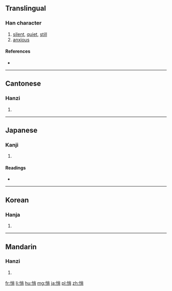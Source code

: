 ==Translingual==

===Han character===
{{Han char|rn=61|rad=心|as=07|sn=10|four=9902<sub>7</sub>|canj=心火月 (PFB)|ids=⿰[[忄]][[肖]]}}

# [[silent]], [[quiet]], [[still]]
# [[anxious]]

====References====
* {{Han ref|kx=0386.240|dkj=10627|dj=0718.240|hdz=42303.130|uh=6084|ud=24708|bh=AEA8|bd=44712}}

----

==Cantonese==

===Hanzi===
{{yue-hanzi|jyut=[[ciu2]], [[ciu5]]|y=chiu2, chiu5}}

# {{defn|lang=yue|sort=心07}}

----

==Japanese==

===Kanji===
{{ja-kanji|grade=|rs=心07}}

# {{defn|lang=ja|sort=心07}}

====Readings====
* {{ja-readings|on=[[しょう]] (shō)|kun=[[うれえる]] (ureeru)}}

----

==Korean==

===Hanja===
{{ko-hanja|hangeul=초|eumhun=|rv=cho|mr=ch'o|y=cho}}

# {{defn|lang=ko|sort=心07}}

----

==Mandarin==

===Hanzi===
{{cmn-hanzi|pin=[[qiǎo]] ([[qiao3]])|wg=ch'iao<sup>3</sup>}}

# {{defn|lang=cmn|sort=心07}}

[[fr:悄]]
[[li:悄]]
[[hu:悄]]
[[mg:悄]]
[[ja:悄]]
[[pl:悄]]
[[zh:悄]]